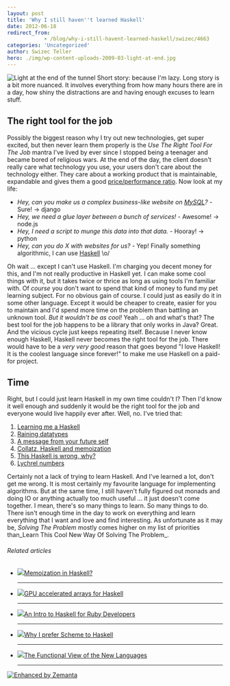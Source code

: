 ```yaml
---
layout: post
title: 'Why I still haven''t learned Haskell'
date: 2012-06-18
redirect_from: 
            - /blog/why-i-still-havent-learned-haskell/swizec/4663
categories: 'Uncategorized'
author: Swizec Teller
hero: ./img/wp-content-uploads-2009-03-light-at-end.jpg
---
```

![Light at the end of the tunnel](./img/wp-content-uploads-2009-03-light-at-end.jpg "Light at the end of the tunnel") Short story: because I'm lazy. Long story is a bit more nuanced. It involves everything from how many hours there are in a day, how shiny the distractions are and having enough excuses to learn stuff.

## The right tool for the job

Possibly the biggest reason why I try out new technologies, get super excited, but then never learn them properly is the _Use The Right Tool For The Job_ mantra I've lived by ever since I stopped being a teenager and became bored of religious wars. At the end of the day, the client doesn't really care what technology you use, your users don't care about the technology either. They care about a working product that is maintainable, expandable and gives them a good [price/performance ratio](http://en.wikipedia.org/wiki/Price/performance_ratio "Price/performance ratio"). Now look at my life:

- _Hey, can you make us a complex business-like website on [MySQL](http://en.wikipedia.org/wiki/MySQL "MySQL")?_ - Sure! -> django
- _Hey, we need a glue layer between a bunch of services!_ - Awesome! -> node.js
- _Hey, I need a script to munge this data into that data._ - Hooray! -> python
- _Hey, can you do X with websites for us?_ - Yep! Finally something algorithmic, I can use [Haskell](http://en.wikipedia.org/wiki/Haskell_%28programming_language%29 "Haskell (programming language)") \\o/

Oh wait ... except I can't use Haskell. I'm charging you decent money for this, and I'm not really productive in Haskell yet. I can make some cool things with it, but it takes twice or thrice as long as using tools I'm familiar with. Of _course_ you don't want to spend that kind of money to fund my pet learning subject. For no obvious gain of course. I could just as easily do it in some other language. Except it would be cheaper to create, easier for you to maintain and I'd spend more time on the problem than battling an unknown tool. _But it wouldn't be as cool!_ Yeah ... oh and what's that? The best tool for the job happens to be a library that only works in Java? Great. And the vicious cycle just keeps repeating itself. Because I never know enough Haskell, Haskell never becomes the right tool for the job. There would have to be a _very very good_ reason that goes beyond "I love Haskell! It is the coolest language since forever!" to make me use Haskell on a paid-for project.

## Time

Right, but I could just learn Haskell in my own time couldn't I? Then I'd know it well enough and suddenly it would be the right tool for the job and everyone would live happily ever after. Well, no. I've tried that:

1. [Learning me a Haskell](http://swizec.com/blog/learning-me-a-haskell/swizec/3272)
2. [Raining datatypes](http://swizec.com/blog/sabbatical-week-day-3-raining-datatypes/swizec/3293)
3. [A message from your future self](http://swizec.com/blog/a-message-from-your-future-self/swizec/3377)
4. [Collatz, Haskell and memoization](http://swizec.com/blog/collatz-haskell-and-memoization/swizec/3382)
5. [This Haskell is wrong, why?](http://swizec.com/blog/this-haskell-is-wrong-why/swizec/3489)
6. [Lychrel numbers](http://swizec.com/blog/lychrel-numbers/swizec/3559)

Certainly not a lack of trying to learn Haskell. And I've learned a lot, don't get me wrong. It is most certainly my favourite language for implementing algorithms. But at the same time, I still haven't fully figured out monads and doing IO or anything actually too much useful ... it just doesn't come together. I mean, there's so many things to learn. So many things to do. There isn't enough time in the day to work on everything and learn everything that I want and love and find interesting. As unfortunate as it may be, _Solving The Problem_ mostly comes higher on my list of priorities than_Learn This Cool New Way Of Solving The Problem_.

###### Related articles

- [![](http://i.zemanta.com/94679149_80_80.jpg)](http://stackoverflow.com/questions/3208258/memoization-in-haskell)[Memoization in Haskell?](http://stackoverflow.com/questions/3208258/memoization-in-haskell)

  * * *

- [![](http://i.zemanta.com/88781041_80_80.jpg)](http://justtesting.org/gpu-accelerated-array-computations-in-haskell)[GPU accelerated arrays for Haskell](http://justtesting.org/gpu-accelerated-array-computations-in-haskell)

  * * *

- [![](http://i.zemanta.com/noimg_00_80_80.jpg)](http://www.free-variable.org/2012/05/an-intro-to-haskell-for-ruby-programmers/)[An Intro to Haskell for Ruby Developers](http://www.free-variable.org/2012/05/an-intro-to-haskell-for-ruby-programmers/)

  * * *

- [![](http://i.zemanta.com/noimg_08_80_80.jpg)](http://slidetocode.com/2012/04/09/why-i-prefer-scheme-to-haskell/)[Why I prefer Scheme to Haskell](http://slidetocode.com/2012/04/09/why-i-prefer-scheme-to-haskell/)

  * * *

- [![](http://i.zemanta.com/noimg_11_80_80.jpg)](http://www.i-programmer.info/professional-programmer/i-programmer/3892-the-functional-view-of-the-new-languages.html)[The Functional View of the New Languages](http://www.i-programmer.info/professional-programmer/i-programmer/3892-the-functional-view-of-the-new-languages.html)

  * * *

[![Enhanced by Zemanta](http://img.zemanta.com/zemified_e.png?x-id=b8c535c5-2cdf-47f7-8371-444768f084df)](http://www.zemanta.com/?px "Enhanced by Zemanta")